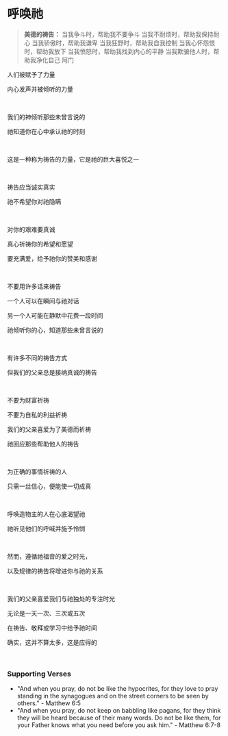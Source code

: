 # 呼唤祂

> **美德的祷告：**
> 当我争斗时，帮助我不要争斗
> 当我不耐烦时，帮助我保持耐心
> 当我骄傲时，帮助我谦卑
> 当我狂野时，帮助我自我控制
> 当我心怀怨恨时，帮助我放下
> 当我愤怒时，帮助我找到内心的平静
> 当我欺骗他人时，帮助我净化自己
> 阿门

人们被赋予了力量

内心发声并被倾听的力量

<br />

我们的神倾听那些未曾言说的

祂知道你在心中承认祂的时刻

<br />

这是一种称为祷告的力量，它是祂的巨大喜悦之一

<p></p>

<br />

祷告应当诚实真实

祂不希望你对祂隐瞒

<br />

对你的艰难要真诚

真心祈祷你的希望和愿望

要充满爱，给予祂你的赞美和感谢

<p></p>

<br />

不要用许多话来祷告

一个人可以在瞬间与祂对话

另一个人可能在静默中花费一段时间

祂倾听你的心，知道那些未曾言说的

<br />

有许多不同的祷告方式

但我们的父亲总是接纳真诚的祷告

<br />

不要为财富祈祷

不要为自私的利益祈祷

我们的父亲喜爱为了美德而祈祷

祂回应那些帮助他人的祷告

<br />

为正确的事情祈祷的人

只需一丝信心，便能使一切成真

<br />

呼唤造物主的人在心底渴望祂

祂听见他们的呼喊并施予怜悯

<br />

然而，遵循祂福音的爱之时光，

以及规律的祷告将增进你与祂的关系

<br />

我们的父亲喜爱我们与祂独处的专注时光

无论是一天一次、三次或五次

在祷告、敬拜或学习中给予祂时间

确实，这并不算太多，这是应得的

<br />

### Supporting Verses

- "And when you pray, do not be like the hypocrites, for they love to pray standing in the synagogues and on the street corners to be seen by others." - Matthew 6:5
- "And when you pray, do not keep on babbling like pagans, for they think they will be heard because of their many words. Do not be like them, for your Father knows what you need before you ask him." - Matthew 6:7-8
